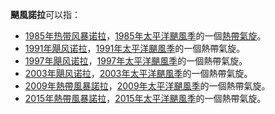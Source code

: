 {{不是|颱風諾拉}}
'''颶風諾拉'''可以指：
*[[1985年热带风暴诺拉|1985年热带风暴诺拉]]，[[1985年太平洋颶風季|1985年太平洋颶風季]]的一個[[熱帶氣旋|熱帶氣旋]]。
*[[1991年太平洋颶風季#颶風Nora|1991年飓风诺拉]]，[[1991年太平洋颶風季|1991年太平洋颶風季]]的一個熱帶氣旋。
*[[1997年飓风诺拉|1997年飓风诺拉]]，[[1997年太平洋颶風季|1997年太平洋颶風季]]的一個熱帶氣旋。
*[[2003年飓风诺拉|2003年飓风诺拉]]，[[2003年太平洋颶風季|2003年太平洋颶風季]]的一個熱帶氣旋。
*[[2009年太平洋颶風季#熱帶風暴諾拉（Nora）|2009年熱帶風暴諾拉]]，[[2009年太平洋颶風季|2009年太平洋颶風季]]的一個熱帶氣旋。
*[[2015年太平洋颶風季#熱帶風暴諾拉（Nora）|2015年熱帶風暴諾拉]]，[[2015年太平洋颶風季|2015年太平洋颶風季]]的一個熱帶氣旋。
{{消歧義|cat=熱帶氣旋消歧義}}